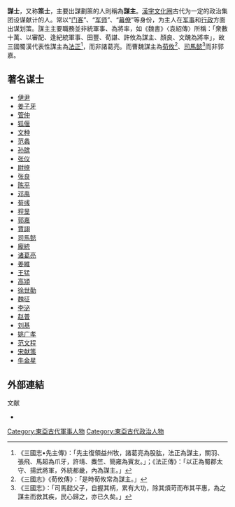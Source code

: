 '''謀士'''，又称'''策士'''，主要出謀劃策的人則稱為'''謀主'''。[[漢字文化圈|漢字文化圈]]古代为一定的政治集团设谋献计的人。常以“[[门客|门客]]”、“[[军师|军师]]”、“[[幕僚|幕僚]]”等身份，为主人在[[军事|军事]]和[[行政|行政]]方面出谋划策。謀主主要職務並非統軍事、為將率，如《魏書》〈袁紹傳〉所稱：「衆數十萬、以審配、逢紀統軍事、田豐、荀諶、許攸為謀主、顏良、文醜為將率」，故三國蜀漢代表性謀主為[[法正|法正]]<ref>《三國志•先主傳》：「先主復領益州牧，諸葛亮為股肱，法正為謀主，關羽、張飛、馬超為爪牙，許靖、麋竺、簡雍為賓友。」；《法正傳》：「以正為蜀郡太守、揚武將軍，外統都畿，內為謀主。」 </ref>，而非諸葛亮。而曹魏謀主為[[荀攸|荀攸]]<ref>《三國志》《荀攸傳》：「是時荀攸常為謀主。」</ref>、[[司馬懿|司馬懿]]<ref>《三國志》：「司馬懿父子，自握其柄，累有大功，除其煩苛而布其平惠，為之謀主而救其疾，民心歸之，亦已久矣。」</ref>而非郭嘉。

== 著名谋士 ==
*[[伊尹|伊尹]]
*[[姜子牙|姜子牙]]
*[[管仲|管仲]]
*[[狐偃|狐偃]]
*[[文种|文种]]
*[[范蠡|范蠡]]
*[[孙膑|孙膑]]
*[[张仪|张仪]]
*[[尉缭|尉缭]]
*[[张良|张良]]
*[[陈平_(漢朝)|陈平]]
*[[邓禹|邓禹]]
*[[荀彧|荀彧]]
*[[程昱|程昱]]
*[[郭嘉|郭嘉]]
*[[賈詡|賈詡]]
*[[司馬懿|司馬懿]]
*[[龐統|龐統]]
*[[诸葛亮|诸葛亮]]
*[[姜維|姜維]]
*[[王猛|王猛]]
*[[高熲|高熲]]
*[[徐世勣|徐世勣]]
*[[魏征|魏征]]
*[[李泌|李泌]]
*[[赵普|赵普]]
*[[劉伯溫|刘基]]
*[[姚广孝|姚广孝]]
*[[范文程|范文程]]
*[[宋献策|宋献策]]
*[[牛金星|牛金星]]

==外部連結==

; 文献
* {{Cite book|author=[[李建軍|杜雯]] 編著|title=《一朝天子一謀士》|location=臺北市 |publisher=臺灣知識庫 |date=2009年7月 |ISBN=9789868489295 <!-- |quote= 伊尹、姜尚、管仲、范蠡、李斯、張良、諸葛亮、李勣、趙普、劉秉忠、劉基、范文程、[[宋美齡|宋美齡]]、[[周恩來|周恩來]]… -->}}
[[Category:東亞古代軍事人物|Category:東亞古代軍事人物]]
[[Category:東亞古代政治人物|Category:東亞古代政治人物]]